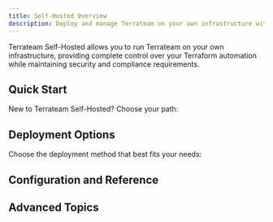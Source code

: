 ```yaml
---
title: Self-Hosted Overview
description: Deploy and manage Terrateam on your own infrastructure with complete control and security.
---
```



Terrateam Self-Hosted allows you to run Terrateam on your own infrastructure, providing complete control over your Terraform automation while maintaining security and compliance requirements.

## Quick Start

New to Terrateam Self-Hosted? Choose your path:

<CardGrid>
  <LinkCard 
    title="Getting Started"
    description="Learn about prerequisites, deployment options, and architecture overview. Perfect for understanding your options before deployment."
    href="/self-hosted/getting-started/"
  />
  <LinkCard 
    title="Docker Compose Setup"
    description="Jump straight into deployment using Docker Compose. Ideal for development, testing, and small teams."
    href="/self-hosted/docker-compose/"
  />
</CardGrid>

## Deployment Options

Choose the deployment method that best fits your needs:

<CardGrid>
  <LinkCard 
    title="Kubernetes Deployment"
    description="Production-ready deployment with high availability, auto-scaling, and enterprise-grade features using Helm charts."
    href="/self-hosted/kubernetes/"
  />
  <LinkCard 
    title="Manual Installation"
    description="Maximum flexibility for custom deployments, specific infrastructure requirements, or air-gapped environments."
    href="/self-hosted/manual/"
  />
  <LinkCard 
    title="Best Practices"
    description="Security, scaling, and operational best practices for running Terrateam Self-Hosted in production."
    href="/self-hosted/best-practices/"
  />
</CardGrid>

## Configuration and Reference

<CardGrid>
  <LinkCard 
    title="Environment Variables"
    description="Complete reference for all configuration options and environment variables across all deployment methods."
    href="/self-hosted/environment-variables/"
  />
  <LinkCard 
    title="Troubleshooting"
    description="Common issues and solutions for deployment and operation problems. Includes diagnostic commands and debugging tips."
    href="/self-hosted/troubleshooting/"
  />
  <LinkCard 
    title="FAQ"
    description="Frequently asked questions about features, security, operations, and migration scenarios."
    href="/self-hosted/faq/"
  />
</CardGrid>

## Advanced Topics

<CardGrid>
  <LinkCard 
    title="Zero-Downtime Deployments"
    description="Advanced Docker Compose deployment patterns for production environments requiring zero-downtime updates and high availability."
    href="/self-hosted/deployments-with-docker-compose/"
  />
</CardGrid>
